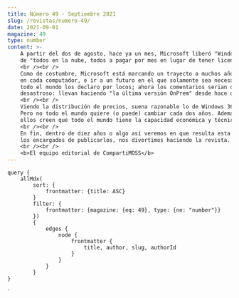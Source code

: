 ```yaml
---
title: Número 49 - Septiembre 2021
slug: /revistas/numero-49/
date: 2021-09-01
magazine: 49
type: number
content: >-
    A partir del dos de agosto, hace ya un mes, Microsoft liberó "Windows 365", su ultimo componente en la nube, y, probablemente, el único que le faltaba para completar su estrategia 
    de "todos en la nube, todos a pagar por mes en lugar de tener licencias perpetuas" (como si existiera algo perpetuo en nuestro mundo de IT).
    <br /><br />    
    Como de costumbre, Microsoft está marcando un trayecto a muchos años, no es algo que va a tener aceptación instantánea. Pero, indudablemente, la idea es acabar con Windows instalado 
    en cada computador, e ir a un futuro en el que solamente sea necesario tener un navegador. A lo mejor Google tenía razón después de todo: cuando comenzó con su "Chromebook", 
    todo el mundo los declaro por locos; ahora los comentarios serian distintos. Por supuesto esta estrategia la hemos visto con otros productos de Microsoft, siendo SharePoint el caso más
    desastroso: llevan haciendo "la última versión OnPrem" desde hace diez años... primero fue SharePoint 2013, luego vino 2016, después 2019, ahora 2022... y cada uno es el "último".
    <br /><br />
    Viendo la distribución de precios, suena razonable lo de Windows 365. Si cambias computador cada dos años, te sale más o menos lo mismo pagarle cada mes a Microsoft, o reemplazar computador. 
    Pero no todo el mundo quiere (o puede) cambiar cada dos años. Además, se necesita una conexión de internet para poder hacer que la cosa funcione. De nuevo Microsoft da muestras de geo-centrismo: 
    ellos creen que todo el mundo tiene la capacidad económica y técnica disponible en Seattle, USA.
    <br /><br />
    En fin, dentro de diez años o algo así veremos en que resulta esta nueva aventura. Por el momento, disfruten los artículos en este número de CompartiMOSS tanto como los autores que los crearon y nosotros, 
    los encargados de publicarlos, nos divertimos haciendo la revista.
    <br /><br />
    <b>El equipo editorial de CompartiMOSS</b>
---
```



<NumberHeader frontmatter={props.pageContext.frontmatter} />

<ViewArticles articles={props.data.allMdx} title="Índice" />

<ViewPartners />

    query {
        allMdx(    
            sort: {
                frontmatter: {title: ASC}
            }
            filter: {
                frontmatter: {magazine: {eq: 49}, type: {ne: "number"}}
            }) 
            {
                edges {
                    node {
                        frontmatter {
                            title, author, slug, authorId
                        }      
                    }
                }
            }
    }
`
